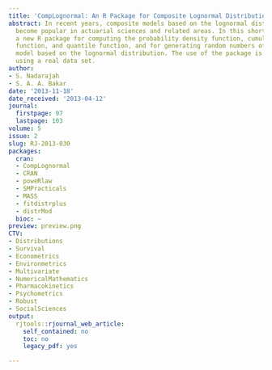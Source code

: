 ```yaml
---
title: 'CompLognormal: An R Package for Composite Lognormal Distributions'
abstract: In recent years, composite models based on the lognormal distribution have
  become popular in actuarial sciences and related areas. In this short note, we present
  a new R package for computing the probability density function, cumulative density
  function, and quantile function, and for generating random numbers of any composite
  model based on the lognormal distribution. The use of the package is illustrated
  using a real data set.
author:
- S. Nadarajah
- S. A. A. Bakar
date: '2013-11-18'
date_received: '2013-04-12'
journal:
  firstpage: 97
  lastpage: 103
volume: 5
issue: 2
slug: RJ-2013-030
packages:
  cran:
  - CompLognormal
  - CRAN
  - poweRlaw
  - SMPracticals
  - MASS
  - fitdistrplus
  - distrMod
  bioc: ~
preview: preview.png
CTV:
- Distributions
- Survival
- Econometrics
- Environmetrics
- Multivariate
- NumericalMathematics
- Pharmacokinetics
- Psychometrics
- Robust
- SocialSciences
output:
  rjtools::rjournal_web_article:
    self_contained: no
    toc: no
    legacy_pdf: yes

---
```

